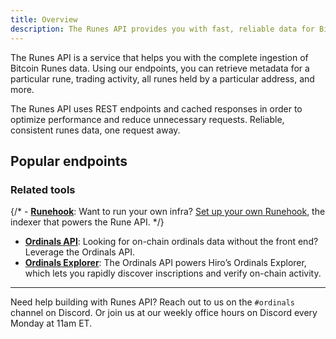 ```yaml
---
title: Overview
description: The Runes API provides you with fast, reliable data for Bitcoin Runes via an easy-to-use REST interface.
---
```


The Runes API is a service that helps you with the complete ingestion of Bitcoin Runes data. Using our endpoints, you can retrieve metadata for a particular rune, trading activity, all runes held by a particular address, and more.

The Runes API uses REST endpoints and cached responses in order to optimize performance and reduce unnecessary requests. Reliable, consistent runes data, one request away.

## Popular endpoints

<Cards>
  <Card
    href="/bitcoin/runes/api/etchings/get-etchings"
    title="Fetch Runes"
    description="Retrieves a list of etchings."
  />
  <Card
    href="/bitcoin/runes/api/balances/holders"
    title="Showcase user portfolios"
    description="Retrieves a list of Rune holders."
  />
  <Card
    href="/bitcoin/runes/api/activities/activity"
    title="Track your favorite Runes"
    description="Retrieves all activity for a Rune."
  />
</Cards>

### Related tools

{/* - **[Runehook](/bitcoin/runes/runeshook)**: Want to run your own infra? [Set up your own Runehook](/bitcoin/runes/runeshook/guides/runehook-as-a-service), the indexer that powers the Rune API. */}
- **[Ordinals API](/bitcoin/ordinals/api)**: Looking for on-chain ordinals data without the front end? Leverage the Ordinals API.
- **[Ordinals Explorer](https://ordinals.hiro.so/)**: The Ordinals API powers Hiro’s Ordinals Explorer, which lets you rapidly discover inscriptions and verify on-chain activity.

---

Need help building with Runes API? Reach out to us on the `#ordinals` channel on Discord. Or join us at our weekly office hours on Discord every Monday at 11am ET.
